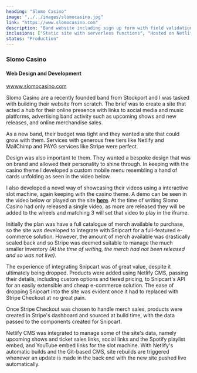 ```yaml
---
heading: "Slomo Casino"
image: "../../images/slomocasino.jpg"
link: "https://www.slomocasino.com"
description: "Band website including sign up form with field validation and MailChimp integration."
inclusions: ["Static site with serverless functions", "Hosted on Netlify", "Built with Gatsby, Tailwind and Netlify Functions", "Integrated with Stripe, WeScanTickets, MailChimp and Netlify CMS"]
status: "Production"
---
```


### Slomo Casino

#### Web Design and Development

[wwww.slomocasino.com](https://www.slomocasino.com)

Slomo Casino are a recently founded band from Stockport and I was tasked with building their website from scratch. The brief was to create a site that acted a hub for their online presence with links to social media and music platforms, advertising band activity such as upcoming shows and new releases, and online merchandise sales.

As a new band, their budget was tight and they wanted a site that could grow with them. Services with generous free tiers like Netlify and MailChimp and PAYG services like Stripe were perfect.

Design was also important to them. They wanted a bespoke design that was on brand and allowed their personality to shine through. In keeping with the casino theme I developed a custom mobile menu resembling a hand of cards unfolding as seen in the video below.

<VideoJSPlayer portrait source={MobileVideo} />

I also developed a novel way of showcasing their videos using a interactive slot machine, again keeping with the casino theme. A demo can be seen in the video below or played on the site [**here**](http://www.slomocasino.com/watch/). At the time of writing Slomo Casino had only released a single video, as more are released they will be added to the wheels and matching 3 will set that video to play in the iframe.

<VideoJSPlayer source={SlotVideo} />

Initially the plan was have a full catalogue of merch available to purchase, so the site was developed to integrate with Snipcart for a full-featured e-commerce solution. However, the amount of merch available was drastically scaled back and so Stripe was deemed suitable to manage the much smaller inventory *(At the time of writing, the merch had not been released and so was not live)*. 

The experience of integrating Snipcart was of great value, despite it ultimately being dropped. Products were added using Netlify CMS, passing their details, including custom options and tiered pricing, to Snipcart's API for an easily extensible and cheap e-commerce solution. The ease of dropping Snipcart into the site was evident once it had to replaced with Stripe Checkout at no great pain.

Once Stripe Checkout was chosen to handle merch sales, products were created in Stripe's dashboard and sourced at build time, with the data passed to the components created for Snipcart.

Netlify CMS was integrated to manage some of the site's data, namely upcoming shows and ticket sales links, social links and the Spotify playlist embed, and YouTube embed links for the slot machine. With Netlify's automatic builds and the Git-based CMS, site rebuilds are triggered whenever an update is made in the back end with the new site pushed live automatically.